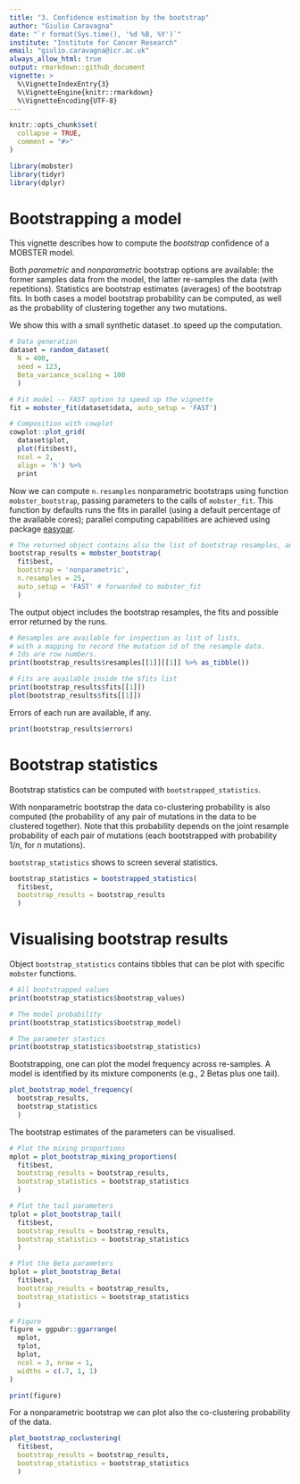 ```yaml
---
title: "3. Confidence estimation by the bootstrap"
author: "Giulio Caravagna"
date: "`r format(Sys.time(), '%d %B, %Y')`"
institute: "Institute for Cancer Research"
email: "giulio.caravagna@icr.ac.uk"
always_allow_html: true
output: rmarkdown::github_document
vignette: >
  %\VignetteIndexEntry{3}
  %\VignetteEngine{knitr::rmarkdown}
  %\VignetteEncoding{UTF-8}
---
```


```r
knitr::opts_chunk$set(
  collapse = TRUE,
  comment = "#>"
)
```

```r
library(mobster)
library(tidyr)
library(dplyr)
```


# Bootstrapping a model

This vignette describes how to compute the *bootstrap* confidence of a MOBSTER model.


Both *parametric* and *nonparametric* bootstrap options are available: the former samples data from the model, the latter re-samples the data (with repetitions). Statistics are bootstrap estimates (averages) of the bootstrap fits. In both cases a model bootstrap probability can be computed, as well as the probability of clustering together any two mutations.

We show this with a small synthetic dataset .to speed up the computation.
```r
# Data generation
dataset = random_dataset(
  N = 400, 
  seed = 123, 
  Beta_variance_scaling = 100
  )

# Fit model -- FAST option to speed up the vignette
fit = mobster_fit(dataset$data, auto_setup = 'FAST')

# Composition with cowplot
cowplot::plot_grid(
  dataset$plot, 
  plot(fit$best), 
  ncol = 2, 
  align = 'h') %>%
  print
```

Now we can compute `n.resamples` nonparametric bootstraps using function `mobster_bootstrap`, passing parameters to the calls of `mobster_fit`. This function by defaults runs the fits in parallel (using a default percentage of the available cores); parallel computing capabilities are achieved using package [easypar](https://github.com/caravagn/easypar).

```r
# The returned object contains also the list of bootstrap resamples, and the fits.
bootstrap_results = mobster_bootstrap(
  fit$best,
  bootstrap = 'nonparametric',
  n.resamples = 25,
  auto_setup = 'FAST' # forwarded to mobster_fit
  )
```
The output object includes the bootstrap resamples, the fits and possible error returned by the runs.

```r
# Resamples are available for inspection as list of lists, 
# with a mapping to record the mutation id of the resample data.
# Ids are row numbers.
print(bootstrap_results$resamples[[1]][[1]] %>% as_tibble())

# Fits are available inside the $fits list
print(bootstrap_results$fits[[1]])
plot(bootstrap_results$fits[[1]])
```

Errors of each run are available, if any.
```r
print(bootstrap_results$errors)
```


# Bootstrap statistics

Bootstrap statistics can be computed with `bootstrapped_statistics`. 

With nonparametric bootstrap  the data co-clustering probability is also computed (the probability of any pair of mutations in the data to be clustered together). Note that this probability depends on the joint resample probability of each pair of mutations (each bootstrapped with probability $1/n$, for $n$ mutations).

`bootstrap_statistics` shows to screen several statistics.

```r
bootstrap_statistics = bootstrapped_statistics(
  fit$best, 
  bootstrap_results = bootstrap_results
  )
```

# Visualising bootstrap results

Object `bootstrap_statistics` contains tibbles that can be plot with specific `mobster` functions.
```r
# All bootstrapped values
print(bootstrap_statistics$bootstrap_values)

# The model probability
print(bootstrap_statistics$bootstrap_model)

# The parameter stastics
print(bootstrap_statistics$bootstrap_statistics)
```

Bootstrapping, one can plot the model frequency across re-samples. A model is identified by its mixture components (e.g., 2 Betas plus one tail).
```r
plot_bootstrap_model_frequency(
  bootstrap_results, 
  bootstrap_statistics
  )
```

The bootstrap estimates of the parameters can be visualised.
```r
# Plot the mixing proportions
mplot = plot_bootstrap_mixing_proportions(
  fit$best, 
  bootstrap_results = bootstrap_results, 
  bootstrap_statistics = bootstrap_statistics
  )

# Plot the tail parameters
tplot = plot_bootstrap_tail(
  fit$best, 
  bootstrap_results = bootstrap_results, 
  bootstrap_statistics = bootstrap_statistics
  )

# Plot the Beta parameters
bplot = plot_bootstrap_Beta(
  fit$best, 
  bootstrap_results = bootstrap_results, 
  bootstrap_statistics = bootstrap_statistics
  )

# Figure
figure = ggpubr::ggarrange(
  mplot,
  tplot,
  bplot,
  ncol = 3, nrow = 1,
  widths = c(.7, 1, 1)
)

print(figure)
```

For a nonparametric bootstrap we can plot also the co-clustering probability of the data.
```r

plot_bootstrap_coclustering(
  fit$best, 
  bootstrap_results = bootstrap_results, 
  bootstrap_statistics = bootstrap_statistics
  )
```
